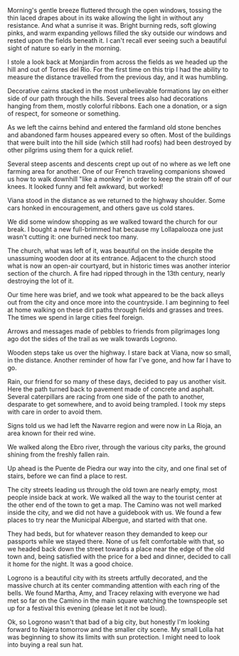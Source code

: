 Morning's gentle breeze fluttered through the open windows, tossing the thin
laced drapes about in its wake allowing the light in without any resistance.
And what a sunrise it was. Bright burning reds, soft glowing pinks, and warm
expanding yellows filled the sky outside our windows and rested upon the fields
beneath it. I can't recall ever seeing such a beautiful sight of nature so
early in the morning.

I stole a look back at Monjardin from across the fields as we headed up the hill
and out of Torres del Rio. For the first time on this trip I had the ability to
measure the distance travelled from the previous day, and it was humbling.

Decorative cairns stacked in the most unbelievable formations lay on either side
of our path through the hills. Several trees also had decorations hanging from
them, mostly colorful ribbons. Each one a donation, or a sign of respect, for
someone or something.

As we left the cairns behind and entered the farmland old stone benches and
abandoned farm houses appeared every so often. Most of the buildings that were
built into the hill side (which still had roofs) had been destroyed by other
pilgrims using them for a quick relief.

Several steep ascents and descents crept up out of no where as we left one
farming area for another. One of our French traveling companions showed us how
to walk downhill "like a monkey" in order to keep the strain off of our knees.
It looked funny and felt awkward, but worked!

Viana stood in the distance as we returned to the highway shoulder. Some cars
honked in encouragement, and others gave us cold stares.

We did some window shopping as we walked toward the church for our break. I
bought a new full-brimmed hat because my Lollapalooza one just wasn't cutting
it: one burned neck too many.

The church, what was left of it, was beautiful on the inside despite the
unassuming wooden door at its entrance. Adjacent to the church stood what is
now an open-air courtyard, but in historic times was another interior section
of the church. A fire had ripped through in the 13th century, nearly destroying
the lot of it.

Our time here was brief, and we took what appeared to be the back alleys out
from the city and once more into the countryside. I am beginning to feel at
home walking on these dirt paths through fields and grasses and trees. The
times we spend in large cities feel foreign.

Arrows and messages made of pebbles to friends from pilgrimages long ago dot the
sides of the trail as we walk towards Logrono.

Wooden steps take us over the highway. I stare back at Viana, now so small, in
the distance. Another reminder of how far I've gone, and how far I have to go.

Rain, our friend for so many of these days, decided to pay us another visit.
Here the path turned back to pavement made of concrete and asphalt. Several
caterpillars are racing from one side of the path to another, desparate to get
somewhere, and to avoid being trampled. I took my steps with care in order to
avoid them.

Signs told us we had left the Navarre region and were now in La Rioja, an area
known for their red wine.

We walked along the Ebro river, through the various city parks, the ground
shining from the freshly fallen rain.

Up ahead is the Puente de Piedra our way into the city, and one final set of
stairs, before we can find a place to rest.

The city streets leading us through the old town are nearly empty, most people
inside back at work. We walked all the way to the tourist center at the other
end of the town to get a map. The Camino was not well marked inside the city,
and we did not have a guidebook with us. We found a few places to try near the
Municipal Albergue, and started with that one.

They had beds, but for whatever reason they demanded to keep our passports while
we stayed there. None of us felt comfortable with that, so we headed back down
the street towards a place near the edge of the old town and, being satisfied
with the price for a bed and dinner, decided to call it home for the night. It
was a good choice.

Logrono is a beautiful city with its streets artfully decorated, and the massive
church at its center commanding attention with each ring of the bells. We found
Martha, Amy, and Tracey relaxing with everyone we had met so far on the Camino
in the main square watching the townspeople set up for a festival this evening
(please let it not be loud).

Ok, so Logrono wasn't that bad of a big city, but honestly I'm looking forward
to Najera tomorrow and the smaller city scene. My small Lolla hat was beginning
to show its limits with sun protection. I might need to look into buying a real
sun hat.
